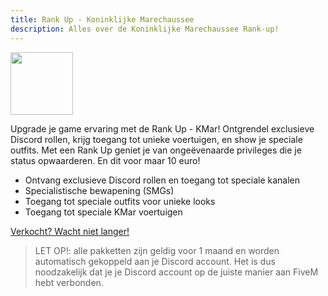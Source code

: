 ```yaml
---
title: Rank Up - Koninklijke Marechaussee
description: Alles over de Koninklijke Marechaussee Rank-up!
---
```

<img src="https://dunb17ur4ymx4.cloudfront.net/packages/images/d3c30ee36a31e900d2f2d72822305e13269fc023.png" width="100" height="100"></img>

Upgrade je game ervaring met de Rank Up - KMar! Ontgrendel exclusieve Discord rollen, krijg toegang tot unieke voertuigen, en show je speciale outfits. Met een Rank Up geniet je van ongeëvenaarde privileges die je status opwaarderen. En dit voor maar 10 euro!

- Ontvang exclusieve Discord rollen en toegang tot speciale kanalen
- Specialistische bewapening (SMGs)
- Toegang tot speciale outfits voor unieke looks
- Toegang tot speciale KMar voertuigen

[Verkocht? Wacht niet langer!](https://marketplace.teamsnaily.com/package/5410767)

> LET OP!: alle pakketten zijn geldig voor 1 maand en worden automatisch gekoppeld aan je Discord account. Het is dus noodzakelijk dat je je Discord account op de juiste manier aan FiveM hebt verbonden.